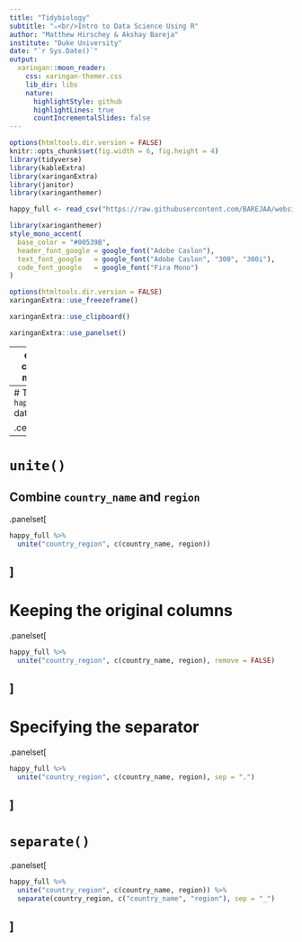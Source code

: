 ```yaml
---
title: "Tidybiology"
subtitle: "⚔<br/>Intro to Data Science Using R"
author: "Matthew Hirschey & Akshay Bareja"
institute: "Duke University"
date: "`r Sys.Date()`"
output:
  xaringan::moon_reader:
    css: xaringan-themer.css
    lib_dir: libs
    nature:
      highlightStyle: github
      highlightLines: true
      countIncrementalSlides: false
---
```



```r
options(htmltools.dir.version = FALSE)
knitr::opts_chunk$set(fig.width = 6, fig.height = 4) 
library(tidyverse)
library(kableExtra)
library(xaringanExtra)
library(janitor)
library(xaringanthemer)

happy_full <- read_csv("https://raw.githubusercontent.com/BAREJAA/website_for_john/master/datasets/world-happiness-report-2021.csv") %>% clean_names() %>% rename(region = regional_indicator)
```

```r
library(xaringanthemer)
style_mono_accent(
  base_color = "#00539B",
  header_font_google = google_font("Adobe Caslon"),
  text_font_google   = google_font("Adobe Caslon", "300", "300i"),
  code_font_google   = google_font("Fira Mono")
)
```

```r
options(htmltools.dir.version = FALSE)
xaringanExtra::use_freezeframe()
```

```r
xaringanExtra::use_clipboard()
```

```r
xaringanExtra::use_panelset()
```

---
class: center, middle

# Unite and Separate

---
# The `happy_full` data frame

.center[
```r
happy_full %>% 
  glimpse()
```
]
---
# `unite()`

Combine `country_name` and `region` 
--
.panelset[
```r
happy_full %>% 
  unite("country_region", c(country_name, region))
```
]
---
# Keeping the original columns

.panelset[
```r
happy_full %>% 
  unite("country_region", c(country_name, region), remove = FALSE)
```
]
---
# Specifying the separator

.panelset[
```r
happy_full %>% 
  unite("country_region", c(country_name, region), sep = ".")
```
]
---
# `separate()` 

.panelset[
```r
happy_full %>% 
  unite("country_region", c(country_name, region)) %>% 
  separate(country_region, c("country_name", "region"), sep = "_")
```
]
---